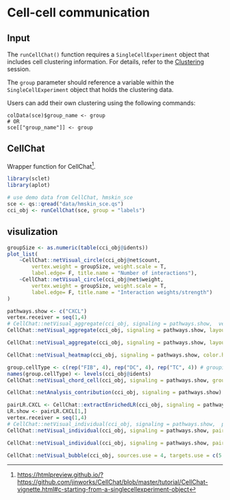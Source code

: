 # Cell-cell communication


## Input

The `runCellChat()` function requires a `SingleCellExperiment` object that includes cell clustering information. For details, refer to the [Clustering](#FindClusters) session.

The `group` parameter should reference a variable within the `SingleCellExperiment` object that holds the clustering data.

Users can add their own clustering using the following commands:

```
colData(sce)$group_name <- group
# OR
sce[["group_name"]] <- group
```


## CellChat

Wrapper function for CellChat^[<https://htmlpreview.github.io/?https://github.com/jinworks/CellChat/blob/master/tutorial/CellChat-vignette.html#c-starting-from-a-singlecellexperiment-object>].

```r
library(sclet)
library(aplot)

# use demo data from CellChat, hmskin_sce
sce <- qs::qread("data/hmskin_sce.qs")
cci_obj <- runCellChat(sce, group = "labels")
```

## visulization
```r
groupSize <- as.numeric(table(cci_obj@idents))
plot_list(
    ~CellChat::netVisual_circle(cci_obj@net$count, 
        vertex.weight = groupSize, weight.scale = T, 
        label.edge= F, title.name = "Number of interactions"),
    ~CellChat::netVisual_circle(cci_obj@net$weight, 
        vertex.weight = groupSize, weight.scale = T, 
        label.edge= F, title.name = "Interaction weights/strength")
)
```


```r
pathways.show <- c("CXCL") 
vertex.receiver = seq(1,4) 
# CellChat::netVisual_aggregate(cci_obj, signaling = pathways.show,  vertex.receiver = vertex.receiver)
CellChat::netVisual_aggregate(cci_obj, signaling = pathways.show, layout = "circle")
```


```r
CellChat::netVisual_aggregate(cci_obj, signaling = pathways.show, layout = "chord")
```


```r
CellChat::netVisual_heatmap(cci_obj, signaling = pathways.show, color.heatmap = "Reds")
```

```r
group.cellType <- c(rep("FIB", 4), rep("DC", 4), rep("TC", 4)) # grouping cell clusters into fibroblast, DC and TC cells
names(group.cellType) <- levels(cci_obj@idents)
CellChat::netVisual_chord_cell(cci_obj, signaling = pathways.show, group = group.cellType, title.name = paste0(pathways.show, " signaling network"))
```


```r
CellChat::netAnalysis_contribution(cci_obj, signaling = pathways.show)
```


```r
pairLR.CXCL <- CellChat::extractEnrichedLR(cci_obj, signaling = pathways.show, geneLR.return = FALSE)
LR.show <- pairLR.CXCL[1,] 
vertex.receiver = seq(1,4)
# CellChat::netVisual_individual(cci_obj, signaling = pathways.show,  pairLR.use = LR.show, vertex.receiver = vertex.receiver)
CellChat::netVisual_individual(cci_obj, signaling = pathways.show, pairLR.use = LR.show, layout = "circle")
```


```r
CellChat::netVisual_individual(cci_obj, signaling = pathways.show, pairLR.use = LR.show, layout = "chord")
```

```r
CellChat::netVisual_bubble(cci_obj, sources.use = 4, targets.use = c(5:11), remove.isolate = FALSE)
```


